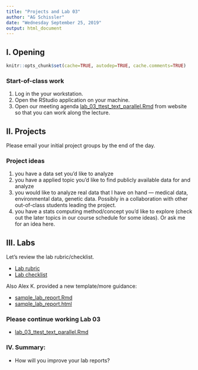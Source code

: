 ```yaml
---
title: "Projects and Lab 03"
author: "AG Schissler"
date: "Wednesday September 25, 2019"
output: html_document
---
```


## I. Opening 

```r
knitr::opts_chunk$set(cache=TRUE, autodep=TRUE, cache.comments=TRUE)
```

### Start-of-class work

1. Log in the your workstation.
2. Open the RStudio application on your machine.
3. Open our meeting agenda [lab_03_ttest_text_parallel.Rmd](https://github.com/grizant/STAT445/blob/master/labs/lab_03_ttest_text_parallel.Rmd) from website so that you can work along the lecture.

## II. Projects

Please email your initial project groups by the end of the day. 

### Project ideas

1) you have a data set you'd like to analyze 
2) you have a applied topic you'd like to find publicly available data for and analyze
3) you would like to analyze real data that I have on hand --- medical data, environmental data, genetic data. Possibly in a collaboration with other out-of-class students leading the project.
4) you have a stats computing method/concept you'd like to explore (check out the later topics in our course schedule for some ideas). Or ask me for an idea here.

## III. Labs

Let's review the lab rubric/checklist. 

- [Lab rubric](https://github.com/grizant/STAT445/blob/master/rubrics/lab_rubric.pdf)
- [Lab checklist](https://github.com/grizant/STAT445/blob/master/checklists/lab_checklist.pdf)

Also Alex K. provided a new template/more guidance:

- [sample_lab_report.Rmd](https://github.com/grizant/STAT445/blob/master/labs/sample_lab_report.Rmd)
- [sample_lab_report.html](http://www.grantschissler.com/teaching/FA19/STAT445/sample_lab_report.html)

### Please continue working Lab 03

- [lab_03_ttest_text_parallel.Rmd](https://github.com/grizant/STAT445/blob/master/labs/lab_03_ttest_text_parallel.Rmd)

### IV. Summary: 

- How will you improve your lab reports?  
